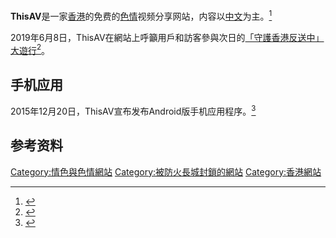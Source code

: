 {{refimprove|time=2016-03-14T04:49:20+00:00}}
{{noteTA
|G1=IT
|1=zh:視訊; zh-tw:視訊; zh-hans:视频; zh-hk:視訊; zh-sg:視頻;
}}
{{Infobox Dotcom company
| company_name     = ThisAV
| company_logo     = 
| company_type     = [[色情網站|色情網站]]
| genre            =
| foundation       = 
| founder          =
| location_city    = 
| location_country = {{HKG}}
| locations        =
| area_served      =
| industry         =
| products         =
| services         =
| revenue          =
| operating_income =
| net_income       =
| owner            =
| num_employees    =
| parent           =
| divisions        =
| subsid           =
| company_slogan   =
| url              = www.thisav.com
| screenshot       = 
| caption          = 
| alexa            = 60 （香港）
| website_type     = [[色情|色情]][[視訊分享|視訊分享]]
| language         = [[中文|中文]]
| advertising      =
| registration     = 非必要
| launch_date      =
| current_status   = {{Y}}
| footnotes        =
| intl             =
}}
'''ThisAV'''是一家[[香港|香港]]的免费的[[色情|色情]]视频分享网站，内容以[[中文|中文]]为主。<ref>{{cite news |title=ThisAV 專訪 ！解開「技術」問題 – 用 Flash 唔轉 HTML5 ? 低清 ? 無 iOS APP? |url=http://unwire.hk/2015/12/30/thisav/top-news/ |language=zh-hant |author= |publisher=Unwire |date=2015-12-30 |accessdate= |archive-date=2016-03-13 |archive-url=https://web.archive.org/web/20160313040432/http://unwire.hk/2015/12/30/thisav/top-news/ |dead-url=no }}</ref>

2019年6月8日，ThisAV在網站上呼籲用戶和訪客參與次日的[[「守護香港反送中」大遊行|「守護香港反送中」大遊行]]<ref>{{cite news |last1=Steger |first1=Isabella |title=Porn sites join Hong Kong fight's against extradition law |url=https://qz.com/1641303/hong-kong-porn-sites-are-doing-their-bit-in-extradition-fight/ |accessdate=2021-01-08 |work=Quartz |language=en |archive-date=2021-04-18 |archive-url=https://web.archive.org/web/20210418132957/https://qz.com/1641303/hong-kong-porn-sites-are-doing-their-bit-in-extradition-fight/ |dead-url=no }}</ref>。

==手机应用==
2015年12月20日，ThisAV宣布发布Android版手机应用程序。<ref>{{cite news |title=【聖誕福音？】ThisAV推手機app　暫時Android限定 |url=https://thestandnews.com/politics/%E8%81%96%E8%AA%95%E7%A6%8F%E9%9F%B3-thisav%E6%8E%A8%E6%89%8B%E6%A9%9Fapp-%E6%9A%AB%E6%99%82android%E9%99%90%E5%AE%9A/ |language=zh-hant |author= |publisher=立场新闻 |date=2015-12-22 |accessdate= |archive-date=2016-03-13 |archive-url=https://web.archive.org/web/20160313040235/https://thestandnews.com/politics/%E8%81%96%E8%AA%95%E7%A6%8F%E9%9F%B3-thisav%E6%8E%A8%E6%89%8B%E6%A9%9Fapp-%E6%9A%AB%E6%99%82android%E9%99%90%E5%AE%9A/ |dead-url=no }}</ref>
 
==参考资料==
{{reflist}}

{{色情视频数字分发和共享平台}}

[[Category:情色與色情網站|Category:情色與色情網站]]
[[Category:被防火長城封鎖的網站|Category:被防火長城封鎖的網站]]
[[Category:香港網站|Category:香港網站]]